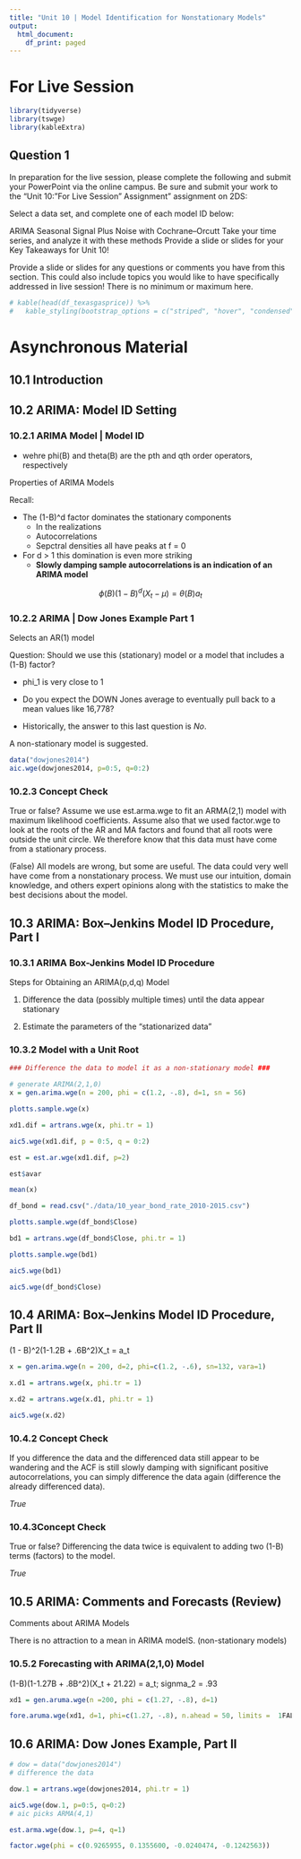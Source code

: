 ```yaml
---
title: "Unit 10 | Model Identification for Nonstationary Models"
output:
  html_document:
    df_print: paged
---
```


# For Live Session

```r

library(tidyverse)
library(tswge)
library(kableExtra)

```



## Question 1 

In preparation for the live session, please complete the following and submit your PowerPoint via the online campus. Be sure and submit your work to the "Unit 10: "For Live Session" Assignment" assignment on 2DS:

Select a data set, and complete one of each model ID below:

ARIMA
Seasonal
Signal Plus Noise with Cochrane–Orcutt
Take your time series, and analyze it with these methods
Provide a slide or slides for your Key Takeaways for Unit 10!

Provide a slide or slides for any questions or comments you have from this section. This could also include topics you would like to have specifically addressed in live session! There is no minimum or maximum here.




```r

# kable(head(df_texasgasprice)) %>%
#   kable_styling(bootstrap_options = c("striped", "hover", "condensed", "responsive"))


```



# Asynchronous Material

## 10.1 Introduction

## 10.2 ARIMA: Model ID Setting


### 10.2.1 ARIMA Model | Model ID

- wehre phi(B) and theta(B) are the pth and qth order operators, respectively

Properties of ARIMA Models

Recall:

- The (1-B)^d factor dominates the stationary components
  - In the realizations
  - Autocorrelations
  - Sepctral densities all have peaks at f = 0

- For d > 1 this domination is even more striking
  - __Slowly damping sample autocorrelations is an indication of an ARIMA model__

$$\begin{equation}
   \phi(B)(1-B)^d(X_t - \mu) = \theta(B)a_t
\end{equation}$$


### 10.2.2  ARIMA | Dow Jones Example Part 1

Selects an AR(1) model


Question:  Should we use this (stationary) model or a model that includes a (1-B) factor?

- phi_1 is very close to 1

- Do you expect the DOWN Jones average to eventually pull back to a mean values like 16,778?
 - Historically, the answer to this last question is _No_.
 
 
A non-stationary model is suggested.


```r

data("dowjones2014")
aic.wge(dowjones2014, p=0:5, q=0:2)

```

### 10.2.3 Concept Check


True or false? Assume we use est.arma.wge to fit an ARMA(2,1) model with maximum likelihood coefficients. Assume also that we used factor.wge to look at the roots of the AR and MA factors and found that all roots were outside the unit circle. We therefore know that this data must have come from a stationary process.


(False) All models are wrong, but some are useful. The data could very well have come from a nonstationary process. We must use our intuition, domain knowledge, and others expert opinions along with the statistics to make the best decisions about the model.


## 10.3 ARIMA: Box–Jenkins Model ID Procedure, Part I


### 10.3.1 ARIMA Box-Jenkins Model ID Procedure


Steps for Obtaining an ARIMA(p,d,q) Model

1.  Difference the data (possibly multiple times) until the data appear stationary

2.  Estimate the parameters of the "stationarized data"

### 10.3.2 Model with a Unit Root

```r

### Difference the data to model it as a non-stationary model ###

# generate ARIMA(2,1,0)
x = gen.arima.wge(n = 200, phi = c(1.2, -.8), d=1, sn = 56)

plotts.sample.wge(x)

xd1.dif = artrans.wge(x, phi.tr = 1)

aic5.wge(xd1.dif, p = 0:5, q = 0:2)

est = est.ar.wge(xd1.dif, p=2)

est$avar

mean(x)


```

```r

df_bond = read.csv("./data/10_year_bond_rate_2010-2015.csv")

plotts.sample.wge(df_bond$Close)


```
```r

bd1 = artrans.wge(df_bond$Close, phi.tr = 1)

plotts.sample.wge(bd1)

```

```r

aic5.wge(bd1)

```

```r

aic5.wge(df_bond$Close)

```



## 10.4 ARIMA: Box–Jenkins Model ID Procedure, Part II

(1 - B)^2(1-1.2B + .6B^2)X_t = a_t

```r

x = gen.arima.wge(n = 200, d=2, phi=c(1.2, -.6), sn=132, vara=1)

x.d1 = artrans.wge(x, phi.tr = 1)

x.d2 = artrans.wge(x.d1, phi.tr = 1)

aic5.wge(x.d2)

```

### 10.4.2 Concept Check


If you difference the data and the differenced data still appear to be wandering and the ACF is still slowly damping with significant positive autocorrelations, you can simply difference the data again (difference the already differenced data).


_True_

### 10.4.3Concept Check

True or false? Differencing the data twice is equivalent to adding two (1-B) terms (factors) to the model.

_True_



## 10.5 ARIMA: Comments and Forecasts (Review)


Comments about ARIMA Models

There is no attraction to a mean in ARIMA modelS.  (non-stationary models)



### 10.5.2  Forecasting with ARIMA(2,1,0) Model


(1-B)(1-1.27B + .8B^2)(X_t + 21.22) = a_t; signma_2 = .93



```r

xd1 = gen.aruma.wge(n =200, phi = c(1.27, -.8), d=1)

fore.aruma.wge(xd1, d=1, phi=c(1.27, -.8), n.ahead = 50, limits =  1FALSE)

```

## 10.6 ARIMA: Dow Jones Example, Part II

```r

# dow = data("dowjones2014")
# difference the data

dow.1 = artrans.wge(dowjones2014, phi.tr = 1)

aic5.wge(dow.1, p=0:5, q=0:2)
# aic picks ARMA(4,1)

est.arma.wge(dow.1, p=4, q=1)

factor.wge(phi = c(0.9265955, 0.1355600, -0.0240474, -0.1242563))
```


